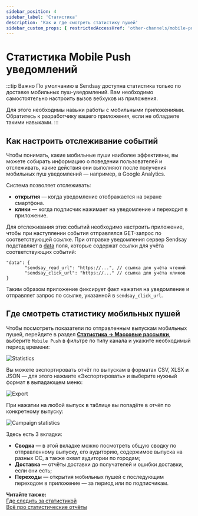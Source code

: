 ```yaml
---
sidebar_position: 4
sidebar_label: 'Статистика'
description: 'Как и где смотреть статистику пушей'
sidebar_custom_props: { restrictedAccessHref: 'other-channels/mobile-push/statistics' }
---
```


# Статистика Mobile Push уведомлений

:::tip Важно
По умолчанию в Sendsay доступна статистика только по доставке мобильных пуш-уведомлений. Вам необходимо самостоятельно настроить вызов вебхуков из приложения.

Для этого необходимы навыки работы с мобильными приложениями. Обратитесь к разработчику вашего приложения, если не обладаете такими навыками.
:::

## Как настроить отслеживание событий

Чтобы понимать, какие мобильные пуши наиболее эффективны, вы можете собирать информацию о поведении пользователей и отслеживать, какие действия они выполняют после получения мобильных пуш уведомлений — например, в Google Analytics.

Система позволяет отслеживать:

- **открытия** — когда уведомление отображается на экране смартфона.
- **клики** — когда подписчик нажимает на уведомление и переходит в приложение.

Для отслеживания этих событий необходимо настроить приложение, чтобы при наступлении события отправлялся GET-запрос по соответствующей ссылке. При отправке уведомления сервер Sendsay подставляет в [data](https://firebase.google.com/docs/reference/fcm/rest/v1/projects.messages#Message.FIELDS.data) поля, которые содержат ссылки для учёта соответствующих событий:

```
"data": {
       "sendsay_read_url": "https://...", // ссылка для учёта чтений
       "sendsay_click_url": "https://..." // ссылка для учёта кликов
}
```

Таким образом приложение фиксирует факт нажатия на уведомление и отправляет запрос по ссылке, указанной в `sendsay_click_url`.

## Где смотреть статистику мобильных пушей

Чтобы посмотреть показатели по отправленным выпускам мобильных пушей, перейдите в раздел **[Статистика → Массовые рассылки](https://app.sendsay.ru/reports/campaigns)**, выберите `Mobile Push` в фильтре по типу канала и укажите необходимый период времени:

![Statistics](/img/other-channels/mobile-push/statistics/statistics.png)

Вы можете экспортировать отчёт по выпускам в форматах CSV, XLSX и JSON — для этого нажмите «Экспортировать» и выберите нужный формат в выпадающем меню:

![Export](/img/other-channels/mobile-push/statistics/export.png)

При нажатии на любой выпуск в таблице вы попадёте в отчёт по конкретному выпуску:

![Campaign statistics](/img/other-channels/mobile-push/statistics/campaign-statistics.png)

Здесь есть 3 вкладки:

- **Сводка** — в этой вкладке можно посмотреть общую сводку по отправленному выпуску, его аудиторию, содержимое выпуска на разных ОС, а также охват аудитории по городам;
- **Доставка** — отчёты доставки до получателей и ошибки доставки, если они есть;
- **Переходы** — открытия мобильных пушей с последующим переходом в приложение — за период или по подписчикам.

**Читайте также:**<br/>
[Где следить за статистикой](https://docs.sendsay.ru/statistics/where-to-track-statistics)<br/>
[Всё про статистические отчёты](https://docs.sendsay.ru/statistics/all-about-campaign-reports)
